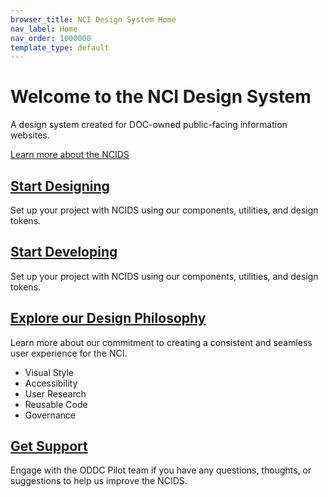 ```yaml
---
browser_title: NCI Design System Home
nav_label: Home
nav_order: 1000000
template_type: default
---
```


# Welcome to the NCI Design System

A design system created for DOC-owned public-facing information websites.

[Learn more about the NCIDS](/about)

## [Start Designing](/get-started/designers)

Set up your project with NCIDS using our components, utilities, and design tokens.

## [Start Developing](/get-started/developers)

Set up your project with NCIDS using our components, utilities, and design tokens.

## [Explore our Design Philosophy](/design-principles/)

Learn more about our commitment to creating a consistent and seamless user experience for the NCI.

- Visual Style
- Accessibility
- User Research
- Reusable Code
- Governance

## [Get Support](/about/)

Engage with the ODDC Pilot team if you have any questions, thoughts, or suggestions to help us improve the NCIDS.
